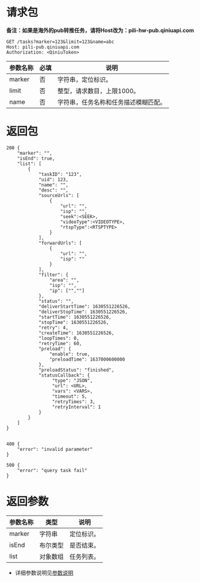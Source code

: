 

# 请求包
**备注：如果是海外的pub转推任务，请将Host改为：pili-hw-pub.qiniuapi.com**

```
GET /tasks?marker=123&limit=123&name=abc
Host: pili-pub.qiniuapi.com
Authorization: <QiniuToken>

```

| 参数名称 | 必填 | 说明 |
| ----------- |---------------------|------------------------------------------ |
| marker | 否 | 字符串，定位标识。 |
| limit | 否 | 整型，请求数目，上限1000。 |
| name | 否 | 字符串，任务名称和任务描述模糊匹配。 |


# 返回包

```
200 {
    "marker": "",
    "isEnd": true,
    "list": [
        {
            "taskID": "123",
            "uid": 123,
            "name": "",
            "desc": "",
            "sourceUrls": [
                {
                    "url": "",
                    "isp": "",
                    "seek":<SEEK>,
                    "videoType":<VIDEOTYPE>,
                    "rtspType":<RTSPTYPE>
                } 
            ],           
            "forwardUrls": [
                {
                    "url": "",
                    "isp": ""
                }   
            ],
            "filter": {
                "area": "",
                "isp": "",
                "ip": ["",""]
            },
            "status": "",
            "deliverStartTime": 1630551226526, 
            "deliverStopTime": 1630551226526, 
            "startTime": 1630551226526,
            "stopTime": 1630551226526,
            "retry": 4,
            "createTime": 1630551226526,
            "loopTimes": 0,
            "retryTime": 60,
            "preload": {
                "enable": true,
                "preloadTime": 1637000600000
            },
            "preloadStatus": "finished",
            "statusCallback": {
                 "type": "JSON",
                 "url": <URL>,
                 "vars": <VARS>,
                 "timeout": 5,
                 "retryTimes": 3,
                 "retryInterval": 1
            }
        }
    ]
}


400 {
    "error": "invalid parameter"
}

500 {
    "error": "query task fail"
}
```

# 返回参数
| 参数名称 | 类型 | 说明 |
| ----------- |------------|--------------------------------------------------- |
| marker | 字符串 | 定位标识。 |
| isEnd | 布尔类型 | 是否结束。 |
| list | 对象数组 | 任务列表。|

- 详细参数说明见[参数说明](/pili/api/7326/parameters-that-pub)
